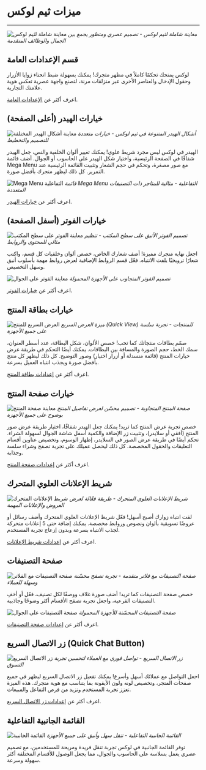 # ميزات ثيم لوكس
---

![معاينة شاملة لثيم لوكس](/assets/luxe-salla/luxe-salla-theme-preview.avif)
*معاينة شاملة لثيم لوكس - تصميم عصري ومتطور يجمع بين الجمال والوظائف المتقدمة*

## قسم الإعدادات العامة

لوكس يمنحك تحكمًا كاملاً في مظهر متجرك! يمكنك بسهولة ضبط انحناء زوايا الأزرار وحقول الإدخال والعناصر الأخرى عبر منزلقات مرنة، لتصنع واجهة عصرية تعكس هوية علامتك التجارية.

اعرف أكثر عن [الإعدادات العامة](theme-options/general-settings.ar-SD.mdx).

## خيارات الهيدر (أعلى الصفحة)

![معاينة أشكال الهيدر المختلفة](/assets/luxe-salla/features-previews/luxe-theme-header-varations-desktop-preview.png)
*أشكال الهيدر المتنوعة في ثيم لوكس - خيارات متعددة للتصميم والتخطيط*

الهيدر في لوكس ليس مجرد شريط علوي! يمكنك تغيير ألوان الخلفية والنص، جعل الهيدر شفافًا في الصفحة الرئيسية، واختيار شكل الهيدر على الحاسوب أو الجوال. أضف قائمة Mega Menu مع صور مصغرة، وتحكم في حجم الشعار وتثبيت القائمة الرئيسية عند التمرير. كل ذلك ليظهر متجرك بأفضل صورة.

![Mega Menu التفاعلية](/assets/luxe-salla/features-previews/luxe-theme-header-shape-3-with-mega-menu-desktop-preview.png)
*قائمة Mega Menu التفاعلية - مثالية للمتاجر ذات التصنيفات المتعددة*

اعرف أكثر عن [خيارات الهيدر](theme-options/header-settings.ar-SD.mdx).

## خيارات الفوتر (أسفل الصفحة)

![معاينة الفوتر على سطح المكتب](/assets/luxe-salla/features-previews/luxe-theme-salla-footer-desktop-preview.png)
*تصميم الفوتر الأنيق على سطح المكتب - تنظيم مثالي للمحتوى والروابط*

اجعل نهاية متجرك مميزة! أضف شعارك الخاص، خصص ألوان وخلفيات كل قسم، واكتب شعارًا ترويجيًا يلفت الانتباه. فعّل قسم الروابط الإضافية لعرض روابط مهمة بأسلوب أنيق وسهل التخصيص.

![معاينة الفوتر على الجوال](/assets/luxe-salla/features-previews/luxe-theme-salla-footer-mobile-preview.png)
*تصميم الفوتر المتجاوب على الأجهزة المحمولة*

اعرف أكثر عن [خيارات الفوتر](theme-options/footer-settings.ar-SD.mdx).

## خيارات بطاقة المنتج

![العرض السريع للمنتج](/assets/luxe-salla/features-previews/luxe-theme-salla-product-quick-view-mobile-and-desktop-preview.png)
*ميزة العرض السريع (Quick View) للمنتجات - تجربة سلسة على جميع الأجهزة*

صمّم بطاقات منتجاتك كما تحب! خصص الألوان، شكل البطاقة، عدد أسطر العنوان، سمك الخط، حجم الصورة والمسافة بين البطاقات. يمكنك أيضًا التحكم في طريقة عرض خيارات المنتج (قائمة منسدلة أو أزرار اختيار) وصور التوضيح. كل ذلك ليظهر كل منتج بأفضل صورة ويجذب انتباه العميل بسرعة.

اعرف أكثر عن [إعدادات بطاقة المنتج](theme-options/product-card-settings.ar-SD.mdx).

## خيارات صفحة المنتج

![معاينة صفحة المنتج](/assets/luxe-salla/features-previews/luxe-theme-salla-product-page-mobile-and-desktop-preview.png)
*صفحة المنتج المتجاوبة - تصميم محسّن لعرض تفاصيل المنتج بوضوح على جميع الأجهزة*

خصص تجربة عرض المنتج كما تريد! يمكنك جعل الهيدر شفافًا، اختيار طريقة عرض صور المنتج (أفقي أو سلايدر)، وتثبيت زر الإضافة والكمية أسفل شاشة الجوال لسهولة الشراء. تحكم أيضًا في طريقة عرض الصور في السلايدر، إظهار الوسوم، وتخصيص عناوين أقسام التعليقات والحقول المخصصة. كل ذلك ليحصل عميلك على تجربة تصفح وشراء سلسة وجذابة.

اعرف أكثر عن [إعدادات صفحة المنتج](theme-options/product-page-settings.ar-SD.mdx).

## شريط الإعلانات العلوي المتحرك

![شريط الإعلانات المتحرك](/assets/luxe-salla/features-previews/luxe-theme-salla-ads-banner-preview.png)
*شريط الإعلانات العلوي المتحرك - طريقة فعّالة لعرض العروض والإعلانات المهمة*

لفت انتباه زوارك أصبح أسهل! فعّل شريط الإعلانات العلوي المتحرك وأضف رسائل أو عروضًا تسويقية بألوان ونصوص وروابط مخصصة. يمكنك إضافة حتى 5 إعلانات متحركة لجذب الانتباه بسرعة وبدون إزعاج تجربة المستخدم.

اعرف أكثر عن [إعدادات شريط الإعلانات](theme-options/ads-banner-settings.ar-SD.mdx).

## صفحة التصنيفات

![صفحة التصنيفات مع الفلاتر](/assets/luxe-salla/features-previews/luxe-theme-salla-products-page-with-filter-open-desktop-preview.png)
*صفحة التصنيفات مع فلاتر متقدمة - تجربة تصفح محسّنة وسهلة للعملاء*

خصص صفحة التصنيفات كما تريد! أضف صورة غلاف ووصفًا لكل تصنيف، فعّل أو أخفِ التصنيفات الفرعية، واجعل تجربة تصفح الأقسام أكثر وضوحًا وجاذبية.

![صفحة التصنيفات على الجوال](/assets/luxe-salla/features-previews/luxe-theme-salla-products-page-with-categores-settings-enables-mobile-preview.png)
*صفحة التصنيفات المحسّنة للأجهزة المحمولة*

اعرف أكثر عن [إعدادات صفحة التصنيفات](theme-options/categories-page-settings.ar-SD.mdx).

## زر الاتصال السريع (Quick Chat Button)

![زر الاتصال السريع](/assets/screenshots/theme-options/chat-button-demo.png)
*زر الاتصال السريع - تواصل فوري مع العملاء لتحسين تجربة التسوق*

اجعل التواصل مع عملائك أسهل وأسرع! يمكنك تفعيل زر الاتصال السريع ليظهر في جميع صفحات المتجر، وتخصيص لونه ولون الأيقونة بما يتناسب مع هوية متجرك. هذه الميزة تعزز تجربة المستخدم وتزيد من فرص التفاعل والمبيعات.

اعرف أكثر عن [إعدادات زر الاتصال السريع](theme-options/quick-chat-btn-settings.ar-SD.mdx).

## القائمة الجانبية التفاعلية

![القائمة الجانبية](/assets/luxe-salla/features-previews/luxe-theme-salla-side-menu-mobile-and-desktop-preview.png)
*القائمة الجانبية التفاعلية - تنقل سهل وأنيق على جميع الأجهزة*

توفر القائمة الجانبية في لوكس تجربة تنقل فريدة ومريحة للمستخدمين، مع تصميم عصري يعمل بسلاسة على الحاسوب والجوال، مما يجعل الوصول للأقسام المختلفة أكثر سهولة وسرعة.